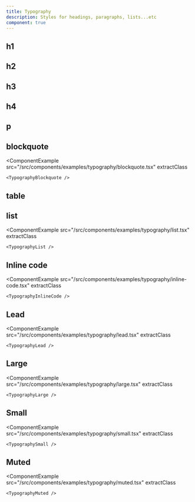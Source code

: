 ```yaml
---
title: Typography
description: Styles for headings, paragraphs, lists...etc
component: true
---
```


<ComponentExample src="/src/components/examples/typography/demo.tsx">
	<TypographyDemo />
</ComponentExample>

## h1

<ComponentExample src="/src/components/examples/typography/h1.tsx" extractClass>
	<TypographyH1 />
</ComponentExample>

## h2

<ComponentExample src="/src/components/examples/typography/h2.tsx" extractClass>
	<TypographyH2 />
</ComponentExample>

## h3

<ComponentExample src="/src/components/examples/typography/h3.tsx" extractClass>
	<TypographyH3 />
</ComponentExample>

## h4

<ComponentExample src="/src/components/examples/typography/h4.tsx" extractClass>
	<TypographyH4 />
</ComponentExample>

## p

<ComponentExample src="/src/components/examples/typography/p.tsx" extractClass>
	<TypographyP />
</ComponentExample>

## blockquote

<ComponentExample
	src="/src/components/examples/typography/blockquote.tsx"
	extractClass
>
	<TypographyBlockquote />
</ComponentExample>

## table

<ComponentExample src="/src/components/examples/typography/table.tsx">
	<TypographyTable />
</ComponentExample>

## list

<ComponentExample
	src="/src/components/examples/typography/list.tsx"
	extractClass
>
	<TypographyList />
</ComponentExample>

## Inline code

<ComponentExample
	src="/src/components/examples/typography/inline-code.tsx"
	extractClass
>
	<TypographyInlineCode />
</ComponentExample>

## Lead

<ComponentExample
	src="/src/components/examples/typography/lead.tsx"
	extractClass
>
	<TypographyLead />
</ComponentExample>

## Large

<ComponentExample
	src="/src/components/examples/typography/large.tsx"
	extractClass
>
	<TypographyLarge />
</ComponentExample>

## Small

<ComponentExample
	src="/src/components/examples/typography/small.tsx"
	extractClass
>
	<TypographySmall />
</ComponentExample>

## Muted

<ComponentExample
	src="/src/components/examples/typography/muted.tsx"
	extractClass
>
	<TypographyMuted />
</ComponentExample>
